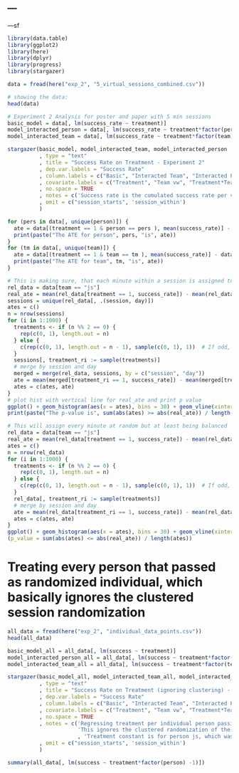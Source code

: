 ---
---
---sf

```r
library(data.table)
library(ggplot2)
library(here)
library(dplyr)
library(progress)
library(stargazer)

data = fread(here("exp_2", "5_virtual_sessions_combined.csv"))
```

```r
# showing the data: 
head(data)
```

```r
# Experiment 2 Analysis for poster and paper with 5 min sessions
basic_model = data[, lm(success_rate ~ treatment)]
model_interacted_person = data[, lm(success_rate ~ treatment*factor(person))]
model_interacted_team = data[, lm(success_rate ~ treatment*factor(team))]

stargazer(basic_model, model_interacted_team, model_interacted_person
          , type = "text"
          , title = "Success Rate on Treatment - Experiment 2"
          , dep.var.labels = "Success Rate"
          , column.labels = c("Basic", "Interacted Team", "Interacted Person")
          , covariate.labels = c("Treatment", "Team vw", "Treatment*Team vw", "Person j", 'Person s', 'Person v', 'Person w', 'Treatment*Person j', 'Treatment*Person s', 'Treatment*Person v', 'Treatment*Person w')
          , no.space = TRUE
          , notes = c('Success rate is the cumulated success rate per virtual 2 minute session', 'Treatment constant is for person js, which was partly not marked in the data')
          , omit = c("session_starts", 'session_within')
          )
```

```r
for (pers in data[, unique(person)]) {
  ate = data[(treatment == 1 & person == pers ), mean(success_rate)] - data[(treatment == 0 & person == pers ), mean(success_rate)]
  print(paste("The ATE for person", pers, "is", ate))
}
for (tm in data[, unique(team)]) {
  ate = data[(treatment == 1 & team == tm ), mean(success_rate)] - data[(treatment == 0 & team == tm ), mean(success_rate)]
  print(paste("The ATE for team", tm, "is", ate))
}
```

```r
# This is making sure, that each minute within a session is assigned to the same treatment
rel_data = data[team == "js"]
real_ate = mean(rel_data[treatment == 1, success_rate]) - mean(rel_data[treatment == 0, success_rate])
sessions = unique(rel_data[, .(session, day)])
ates = c()
n = nrow(sessions)
for (i in 1:1000) {
  treatments <- if (n %% 2 == 0) {
    rep(c(0, 1), length.out = n)   
  } else {
    c(rep(c(0, 1), length.out = n - 1), sample(c(0, 1), 1))  # If odd, add one extra random assignment
  }
  sessions[, treatment_ri := sample(treatments)]
  # merge by session and day
  merged = merge(rel_data, sessions, by = c("session", "day"))
  ate = mean(merged[treatment_ri == 1, success_rate]) - mean(merged[treatment_ri == 0, success_rate])
  ates = c(ates, ate)
}
# plot hist with vertical line for real_ate and print p value
ggplot() + geom_histogram(aes(x = ates), bins = 30) + geom_vline(xintercept = real_ate, color = "red") + theme_minimal()
print(paste("The p-value is", sum(abs(ates) >= abs(real_ate)) / length(ates)))
```

```r
# This will assign every minute at random but at least being balanced
rel_data = data[team == "js"]
real_ate = mean(rel_data[treatment == 1, success_rate]) - mean(rel_data[treatment == 0, success_rate])
ates = c()
n = nrow(rel_data)
for (i in 1:1000) {
  treatments <- if (n %% 2 == 0) {
    rep(c(0, 1), length.out = n)   
  } else {
    c(rep(c(0, 1), length.out = n - 1), sample(c(0, 1), 1))  # If odd, add one extra random assignment
  }
  rel_data[, treatment_ri := sample(treatments)]
  # merge by session and day
  ate = mean(rel_data[treatment_ri == 1, success_rate]) - mean(rel_data[treatment_ri == 0, success_rate])
  ates = c(ates, ate)
}
ggplot() + geom_histogram(aes(x = ates), bins = 30) + geom_vline(xintercept = real_ate, color = "red") + theme_minimal()
(p_value = sum(abs(ates) <= abs(real_ate)) / length(ates))
```
# Treating every person that passed as randomized individual, which basically ignores the clustered session randomization 
```r
all_data = fread(here("exp_2", "individual_data_points.csv"))
head(all_data)

```

```r
basic_model_all = all_data[, lm(success ~ treatment)]
model_interacted_person_all = all_data[, lm(success ~ treatment*factor(person))]
model_interacted_team_all = all_data[, lm(success ~ treatment*factor(team))]

stargazer(basic_model_all, model_interacted_team_all, model_interacted_person_all
          , type = "text"
          , title = "Success Rate on Treatment (ignoring clustering) - Experiment 2"
          , dep.var.labels = "Success Rate"
          , column.labels = c("Basic", "Interacted Team", "Interacted Person")
          , covariate.labels = c("Treatment", "Team vw", "Treatment*Team vw", "Person j", 'Person s', 'Person v', 'Person w', 'Treatment*Person j', 'Treatment*Person s', 'Treatment*Person v', 'Treatment*Person w')
          , no.space = TRUE
          , notes = c('Regressing treatment per individual person passing, on them taking the flyer or not',
                      'This ignores the clustered randomization of the sessions'
                      , 'Treatment constant is for person js, which was partly not marked in the data')
          , omit = c("session_starts", 'session_within')
          )
```

```r
summary(all_data[, lm(success ~ treatment*factor(person) -1)])
```


